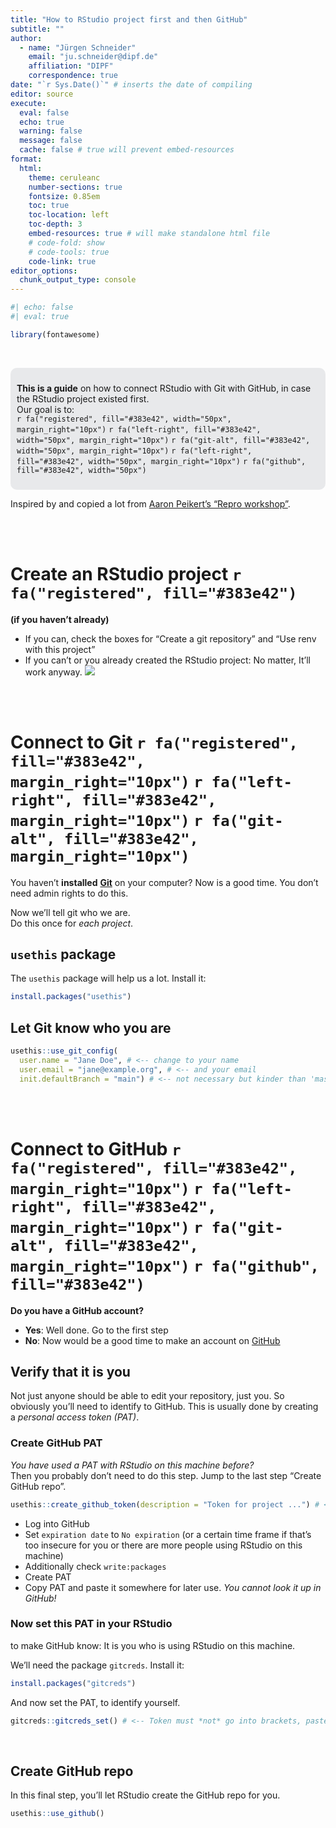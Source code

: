 ```yaml
---
title: "How to RStudio project first and then GitHub"
subtitle: ""
author:
  - name: "Jürgen Schneider"
    email: "ju.schneider@dipf.de"
    affiliation: "DIPF"
    correspondence: true
date: "`r Sys.Date()`" # inserts the date of compiling
editor: source
execute:
  eval: false
  echo: true
  warning: false
  message: false
  cache: false # true will prevent embed-resources
format: 
  html:
    theme: ceruleanc
    number-sections: true
    fontsize: 0.85em
    toc: true
    toc-location: left
    toc-depth: 3
    embed-resources: true # will make standalone html file
    # code-fold: show
    # code-tools: true
    code-link: true
editor_options: 
  chunk_output_type: console
---
```


```r
#| echo: false
#| eval: true

library(fontawesome)
```

\

::: {style="background: #e8e9eb; border-radius: 10px; padding: 10px"}
**This is a guide** on how to connect RStudio with Git with GitHub, in case the RStudio project existed first.  
Our goal is to:  
`r fa("registered", fill="#383e42", width="50px", margin_right="10px")` 
`r fa("left-right", fill="#383e42", width="50px", margin_right="10px")` 
`r fa("git-alt", fill="#383e42", width="50px", margin_right="10px")` 
`r fa("left-right", fill="#383e42", width="50px", margin_right="10px")` 
`r fa("github", fill="#383e42", width="50px")`
:::

:::{.aside}
Inspired by and copied a lot from [Aaron Peikert's "Repro workshop"](https://aaronpeikert.github.io/repro-workshop/self-paced/).
:::

\
\



# Create an RStudio project `r fa("registered", fill="#383e42")`
**(if you haven't already)**

* If you can, check the boxes for "Create a git repository" and "Use renv with this project"  
* If you can't or you already created the RStudio project: No matter, It'll work anyway.
![](../www/create-git-renv.jpg)

\
\

# Connect to Git `r fa("registered", fill="#383e42", margin_right="10px")` `r fa("left-right", fill="#383e42", margin_right="10px")` `r fa("git-alt", fill="#383e42", margin_right="10px")`

You haven't **installed** [**Git**](https://git-scm.com/downloads) on your computer? Now is a good time. You don't need admin rights to do this.

Now we'll tell git who we are.  
Do this once for *each project*.  

## `usethis` package

The `usethis` package will help us a lot. Install it:

```r
install.packages("usethis")
```

## Let Git know who you are


```r
usethis::use_git_config(
  user.name = "Jane Doe", # <-- change to your name
  user.email = "jane@example.org", # <-- and your email
  init.defaultBranch = "main") # <-- not necessary but kinder than 'master'
```
\
\

# Connect to GitHub `r fa("registered", fill="#383e42", margin_right="10px")` `r fa("left-right", fill="#383e42", margin_right="10px")` `r fa("git-alt", fill="#383e42", margin_right="10px")` `r fa("github", fill="#383e42")`


**Do you have a GitHub account?**

* **Yes**: Well done. Go to the first step
* **No**: Now would be a good time to make an account on [GitHub](https://github.com/)

  
## Verify that it is you

Not just anyone should be able to edit your repository, just you. So obviously you'll need to identify to GitHub. This is usually done by creating a *personal access token (PAT)*.  
  
### Create GitHub PAT
*You have used a PAT with RStudio on this machine before?*  
Then you probably don't need to do this step. Jump to the last step "Create GitHub repo".

```r
usethis::create_github_token(description = "Token for project ...") # <-- Fill in a name of your token
```

* Log into GitHub
* Set `expiration date` to `No expiration` (or a certain time frame if that's too insecure for you or there are more people using RStudio on this machine)
* Additionally check `write:packages`
* Create PAT
* Copy PAT and paste it somewhere for later use. *You cannot look it up in GitHub!*

### Now set this PAT in your RStudio
to make GitHub know: It is you who is using RStudio on this machine.

We'll need the package `gitcreds`. Install it:

```r
install.packages("gitcreds")
```

And now set the PAT, to identify yourself.

```r
gitcreds::gitcreds_set() # <-- Token must *not* go into brackets, paste when asked in popup
```
\

## Create GitHub repo

In this final step, you'll let RStudio create the GitHub repo for you.

```r
usethis::use_github()
```

